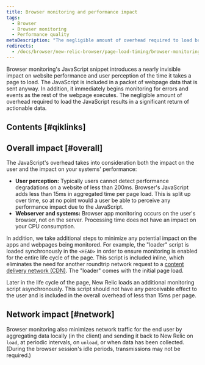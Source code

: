 ```yaml
---
title: Browser monitoring and performance impact
tags:
  - Browser
  - Browser monitoring
  - Performance quality
metaDescription: "The negligible amount of overhead required to load browser JavaScript into a webpage results in a significant return of actionable data."
redirects:
  - /docs/browser/new-relic-browser/page-load-timing/browser-monitoring-performance-impact
---
```


Browser monitoring's JavaScript snippet introduces a nearly invisible impact on website performance and user perception of the time it takes a page to load. The JavaScript is included in a packet of webpage data that is sent anyway. In addition, it immediately begins monitoring for errors and events as the rest of the webpage executes. The negligible amount of overhead required to load the JavaScript results in a significant return of actionable data.

## Contents [#qiklinks]

## Overall impact [#overall]

The JavaScript's overhead takes into consideration both the impact on the user and the impact on your systems' performance:

* **User perception:** Typically users cannot detect performance degradations on a website of less than 200ms. Browser's JavaScript adds less than 15ms in aggregated time per page load. This is split up over time, so at no point would a user be able to perceive any performance impact due to the JavaScript.
* **Webserver and systems:** Browser app monitoring occurs on the user's browser, not on the server. Processing time does not have an impact on your CPU consumption.

In addition, we take additional steps to minimize any potential impact on the apps and webpages being monitored. For example, the "loader" script is loaded synchronously in the `<HEAD>` in order to ensure monitoring is enabled for the entire life cycle of the page. This script is included inline, which eliminates the need for another roundtrip network request to a [content delivery network (CDN)](/docs/browser/new-relic-browser/performance-quality/security-new-relic-browser#cdn). The "loader" comes with the initial page load.

Later in the life cycle of the page, New Relic loads an additional monitoring script asynchronously. This script should not have any perceivable effect to the user and is included in the overall overhead of less than 15ms per page.

## Network impact [#network]

Browser monitoring also minimizes network traffic for the end user by aggregating data locally (in the client) and sending it back to New Relic on `load`, at periodic intervals, on `unload`, or when data has been collected. (During the browser session's idle periods, transmissions may not be required.)